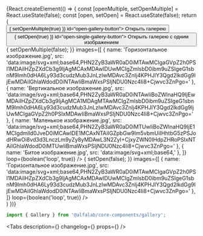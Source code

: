 

<Meta
    title='Компоненты/Gallery'
    component={Gallery}
/>

<!-- Canvas -->

<Story name='Gallery'>
    {React.createElement(() => {
        const [openMultiple, setOpenMultiple] = React.useState(false);
        const [open, setOpen] = React.useState(false);
        return (
            <div style={{ width: '100%', height: 'calc(100vh - 50px)'}}>
                <div style={{margin: '24px'}}>
                    <Button view="primary" onClick={() => { setOpenMultiple(true) }} id="open-gallery-button">
                        Открыть галерею
                    </Button>
                </div>
                <div style={{margin: '24px'}}>
                    <Button view="primary" onClick={() => { setOpen(true) }} id="open-single-gallery-button">
                        Открыть галерею с одним изображением
                    </Button>
                </div>
                <Gallery
                    open={openMultiple}
                    onClose={() => {
                        setOpenMultiple(false);
                    }}
                    images={[
                        {
                            name: 'Горизонтальное изображение.jpg',
                            src: 'data:image/svg+xml;base64,PHN2ZyB3aWR0aD0iMTAwMCIgaGVpZ2h0PSI1MDAiIHZpZXdCb3g9IjAgMCAxMDAwIDUwMCIgZmlsbD0ibm9uZSIgeG1sbnM9Imh0dHA6Ly93d3cudzMub3JnLzIwMDAvc3ZnIj4KPHJlY3Qgd2lkdGg9IjEwMDAiIGhlaWdodD0iNTAwIiBmaWxsPSIjNDU0Nzc4Ii8+Cjwvc3ZnPgo='
                        },
                        {
                            name: 'Вертикальное изображение.jpg',
                            src: 'data:image/svg+xml;base64,PHN2ZyB3aWR0aD0iNTAwIiBoZWlnaHQ9IjEwMDAiIHZpZXdCb3g9IjAgMCA1MDAgMTAwMCIgZmlsbD0ibm9uZSIgeG1sbnM9Imh0dHA6Ly93d3cudzMub3JnLzIwMDAvc3ZnIj4KPHJlY3Qgd2lkdGg9IjUwMCIgaGVpZ2h0PSIxMDAwIiBmaWxsPSIjNDU0Nzc4Ii8+Cjwvc3ZnPgo='
                        },
                        {
                            name: 'Маленькое изображение.jpg',
                            src: 'data:image/svg+xml;base64,PHN2ZyB3aWR0aD0iMTUwIiBoZWlnaHQ9IjE1MCIgdmlld0JveD0iMCAwIDE1MCAxNTAiIGZpbGw9Im5vbmUiIHhtbG5zPSJodHRwOi8vd3d3LnczLm9yZy8yMDAwL3N2ZyI+CjxyZWN0IHdpZHRoPSIxNTAiIGhlaWdodD0iMTUwIiBmaWxsPSIjNDU0Nzc4Ii8+Cjwvc3ZnPgo='
                        },
                        {
                            name: 'Битое изображение.jpg',
                            src: 'data:image/svg+xml;base64,'
                        },
                    ]}
                    loop={boolean('loop', true)}
                />
                <Gallery
                    open={open}
                    onClose={() => {
                        setOpen(false);
                    }}
                    images={[
                        {
                            name: 'Горизонтальное изображение.jpg',
                            src: 'data:image/svg+xml;base64,PHN2ZyB3aWR0aD0iMTAwMCIgaGVpZ2h0PSI1MDAiIHZpZXdCb3g9IjAgMCAxMDAwIDUwMCIgZmlsbD0ibm9uZSIgeG1sbnM9Imh0dHA6Ly93d3cudzMub3JnLzIwMDAvc3ZnIj4KPHJlY3Qgd2lkdGg9IjEwMDAiIGhlaWdodD0iNTAwIiBmaWxsPSIjNDU0Nzc4Ii8+Cjwvc3ZnPgo='
                        },
                    ]}
                    loop={boolean('loop', true)}
                />
            </div>
        )
    })}
</Story>

<!-- Docs -->

<ComponentHeader
    name='Gallery'
    version={version}
/>

```jsx
import { Gallery } from '@alfalab/core-components/gallery';
```

<Tabs
    description={<Description />}
    changelog={<Changelog />}
    props={<ArgsTable of={GalleryTS} />}
/>
